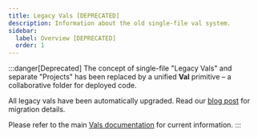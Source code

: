 ```yaml
---
title: Legacy Vals [DEPRECATED]
description: Information about the old single-file val system.
sidebar:
  label: Overview [DEPRECATED]
  order: 1
---
```


:::danger[Deprecated]
The concept of single-file "Legacy Vals" and separate "Projects" has been replaced by a unified **Val** primitive – a collaborative folder for deployed code.

All legacy vals have been automatically upgraded. Read our [blog post](https://blog.val.town/upgrading) for migration details.

Please refer to the main [Vals documentation](../vals/) for current information.
:::

